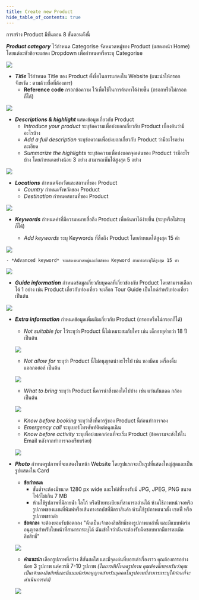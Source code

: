 ```yaml
---
title: Create new Product
hide_table_of_contents: true
---
```



การสร้าง Product มีขั้นตอน 8 ขั้นตอนดังนี้

<Tabs className="unique-tabs">

<TabItem value="Product category" label="Product category" default>

***Product category*** ไว้กำหนด Categorise จัดหมวดหมู่ของ Product (แสดงหน้า Home) โดยแต่ละหัวข้อจะแสดง Dropdown เพื่อกำหนดหรือระบุ Categorise

![](/img/Product-create-category.png)

</TabItem>

<TabItem value="Title" label="Title">

- ***Title*** ไว้กำหนด Title ของ Product ตั้งชื่อในการแสดงใน Website (แนะนำให้กรอก จังหวัด : ตามด้วยชื่อที่ต้องการ)
    - **Reference code** กรอกข้อความ ไว้เพื่อใช้ในการค้นหาได้ง่ายขึ้น (กรอกหรือไม่กรอกก็ได้)

![](/img/Product-create-title.png)

</TabItem>
<TabItem value="Descriptions & highlight" label="Descriptions & highlight">

- ***Descriptions & highlight*** แสดงข้อมูลเกี่ยวกับ Product 
    - *Introduce your product* ระบุข้อความเพื่อบ่งบอกเกี่ยวกับ Product เบื้องต้นว่ามีอะไรบ้าง
    - *Add a full description* ระบุข้อความเพื่อบ่งบอกเกี่ยวกับ Product ว่ามีอะไรอย่างละเอียด
    - *Summarize the highlights* ระบุข้อความเพื่อบ่งบอกจุดเด่นของ Product ว่ามีอะไรบ้าง โดยกำหนดอย่างน้อย 3 อย่าง สามารถเพิ่มได้สูงสุด 5 อย่าง

![](/img/Product-create-descrip.png)

</TabItem>
<TabItem value="Locations" label="Locations">

- ***Locations*** กำหนดจังหวัดและสถานที่ของ Product
    - *Country* กำหนดจังหวัดของ Product
    - *Destination* กำหนดสถานที่ของ Product

![](/img/Product-create-location.png)

</TabItem>
<TabItem value="Keywords" label="Keywords">

- ***Keywords*** กำหนดคำที่มีความหมายสื่อถึง Product เพื่อค้นหาได้ง่ายขึ้น (ระบุหรือไม่ระบุก็ได้)

    - *Add keywords* ระบุ Keywords ที่สื่อถึง Product โดยกำหนดได้สูงสุด 15 คำ

![](/img/Product-create-keywords.png)

    - *Advanced keyword* จะแสดงหมวดหมู่และลิสต์ของ Keyword สามารถระบุได้สูงสุด 15 คำ

![](/img/Product-create-advance-keywords.png)

</TabItem>
<TabItem value="Guide information" label="Guide information">

- ***Guide information*** กำหนดข้อมูลเกี่ยวกับบุคคลที่เกี่ยวข้องกับ Product โดยสามารถเลือกได้ 1 อย่าง เช่น Product เกี่ยวกับท่องเที่ยว จะเลือก Tour Guide เป็นไกด์สำหรับท่องเที่ยว เป็นต้น

![](/img/Product-create-guide.png)

</TabItem>
<TabItem value="Extra information" label="Extra information">

- ***Extra information*** กำหนดข้อมูลเพิ่มเติมเกี่ยวกับ Product (กรอกหรือไม่กรอกก็ได้)
    - *Not suitable for* ไว้ระบุว่า Product นี้ไม่เหมาะสมกับใคร เช่น เด็กอายุต่ำกว่า 18 ปี เป็นต้น

    ![](/img/Product-create-extra-notsuit.png)

    - *Not allow for* ระบุว่า Product นี้ไม่อนุญาตนำอะไรไป เช่น ของมีคม เครื่องดื่มแอลกอฮอล์ เป็นต้น

    ![](/img/Product-create-extra-notallow.png)

    - *What to bring* ระบุว่า Product นี้ควรนำสิ่งของใดไปบ้าง เช่น แว่นกันแดด กล้อง เป็นต้น

    ![](/img/Product-create-extra-mustbring.png)

    - *Know before booking* ระบุว่าสิ่งที่ควรรู้ของ Product นี้ก่อนทำการจอง
    - *Emergency call* ระบุเบอร์โทรศัพท์ติดต่อฉุกเฉิน
    - *Know before activity* ระบุเพื่อบ่งบอกก่อนที่จะเริ่ม Product (ข้อความจะส่งให้ใน Email หลังจากทำการจองเรียบร้อย)

    ![](/img/Product-create-extra.png)

</TabItem>
<TabItem value="Photo" label="Photo">

- ***Photo*** กำหนดรูปภาพที่จะแสดงในหน้า Website โดยรูปแรกจะเป็นรูปที่แสดงใหญ่สุดและเป็นรูปแสดงใน Card 
    - **ข้อกำหนด**
        - ขั้นต่ำจะต้องมีขนาด 1280 px wide และไฟล์ที่รองรับมี JPG, JPEG, PNG ขนาดไฟล์ไม่เกิน 7 MB 
        - ห้ามใช้รูปภาพที่มีลายน้ำ โลโก้ หรือป้ายทะเบียนที่สามารถอ่านได้ ห้ามใช้ภาพหน้าจอหรือรูปภาพของแผนที่พิมพ์หรือเส้นทางรถบัสที่มีตราสินค้า ห้ามใช้รูปภาพแนวตั้ง เซลฟี่ หรือรูปภาพขาวดำ
    - **ข้อตกลง**
    จะต้องยอมรับข้อตกลง "ฉันเป็นเจ้าของลิขสิทธิ์ของรูปภาพเหล่านี้ และมีแบบฟอร์มอนุญาตสำหรับใบหน้าที่สามารถระบุได้ ฉันเข้าใจว่าฉันจะต้องรับผิดชอบหากมีการละเมิดลิขสิทธิ์"

    ![](/img/Product-create-photo.png)

    - **คำแนะนำ**
    เลือกรูปภาพที่สว่าง สีสันสดใส และมีจุดเด่นที่บอกเล่าเรื่องราว คุณต้องการอย่างน้อย 3 รูปภาพ แต่ควรมี 7-10 รูปภาพ
    _(ในการอัปโหลดรูปภาพ คุณต้องติ๊กยอมรับว่าคุณเป็นเจ้าของลิขสิทธิ์และมีแบบฟอร์มอนุญาตสำหรับบุคคลในรูปภาพที่สามารถระบุได้ก่อนที่จะดำเนินการต่อ)_
    
    ![](/img/Product-create-photo-upload.png)

</TabItem>

</Tabs>